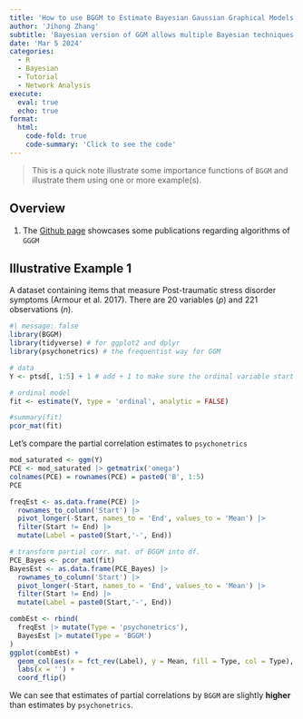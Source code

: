 ```yaml
---
title: 'How to use BGGM to Estimate Bayesian Gaussian Graphical Models'
author: 'Jihong Zhang'
subtitle: 'Bayesian version of GGM allows multiple Bayesian techniques to be used in psychological network.'
date: 'Mar 5 2024'
categories:
  - R
  - Bayesian
  - Tutorial
  - Network Analysis
execute: 
  eval: true
  echo: true
format: 
  html: 
    code-fold: true
    code-summary: 'Click to see the code'
---
```


> This is a quick note illustrate some importance functions of `BGGM` and illustrate them using one or more example(s).

## Overview

1.  The [Github page](https://github.com/donaldRwilliams/BGGM) showcases some publications regarding algorithms of `GGGM`

## Illustrative Example 1 

A dataset containing items that measure Post-traumatic stress disorder symptoms (Armour et al. 2017). There are 20 variables (*p*) and 221 observations (*n*).

```r
#| message: false
library(BGGM)
library(tidyverse) # for ggplot2 and dplyr
library(psychonetrics) # the frequentist way for GGM

# data
Y <- ptsd[, 1:5] + 1 # add + 1 to make sure the ordinal variable start from '1'

# ordinal model
fit <- estimate(Y, type = 'ordinal', analytic = FALSE)

#summary(fit)
pcor_mat(fit)
```

Let's compare the partial correlation estimates to `psychonetrics`

```r
mod_saturated <- ggm(Y)
PCE <- mod_saturated |> getmatrix('omega')
colnames(PCE) = rownames(PCE) = paste0('B', 1:5) 
PCE
```

```r
freqEst <- as.data.frame(PCE) |> 
  rownames_to_column('Start') |> 
  pivot_longer(-Start, names_to = 'End', values_to = 'Mean') |> 
  filter(Start != End) |> 
  mutate(Label = paste0(Start,'-', End))

# transform partial corr. mat. of BGGM into df.
PCE_Bayes <- pcor_mat(fit)
BayesEst <- as.data.frame(PCE_Bayes) |> 
  rownames_to_column('Start') |> 
  pivot_longer(-Start, names_to = 'End', values_to = 'Mean') |> 
  filter(Start != End) |> 
  mutate(Label = paste0(Start,'-', End))

combEst <- rbind(
  freqEst |> mutate(Type = 'psychonetrics'),
  BayesEst |> mutate(Type = 'BGGM')
)
ggplot(combEst) +
  geom_col(aes(x = fct_rev(Label), y = Mean, fill = Type, col = Type), position = position_dodge()) +
  labs(x = '') +
  coord_flip()
```

We can see that estimates of partial correlations by `BGGM` are slightly **higher** than estimates by `psychonetrics`.
